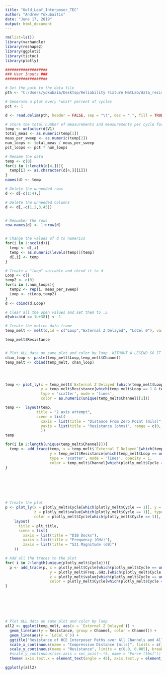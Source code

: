 ```yaml
---
title: "Gold_Leaf_Interposer_TEC"
author: "Andrew Yokubaitis"
date: "June 17, 2019"
output: html_document
---
```


```r
rm(list=ls())
library(varhandle)
library(reshape2)
library(ggplot2)
library(tictoc)
library(plotly)

###################
### User Inputs ###
###################

# Get the path to the data file
pth <- "C:/Users/yokubaia/Desktop/Reliability Fixture MatLab/data_resistance_REL_FULL_06-13-2019_17-06-42_ThirdTEC_2cycles.txt"

# Generate a plot every *what* percent of cycles
pct <- 1 
```



```r
d <- read.delim(pth, header = FALSE, sep = "\t", dec = ".", fill = TRUE)

# Store the total number of measurements and measurements per cycle for use later
temp <- unfactor(d$V1)
total_meas <- as.numeric(temp[1])
meas_per_sweep <- as.numeric(temp[2])
num_loops <- total_meas / meas_per_sweep
pct_loops <- pct * num_loops

# Rename the data
temp <- c(0)
for(i in 1:length(d[4,])){
  temp[i] <- as.character(d[4,][[i]])
}
names(d) <- temp

# Delete the unneeded rows
d <- d[-c(1:4),]

# Delete the unneeded columns
d <- d[,-c(1,2,3,45)]


# Renumber the rows
row.names(d) <- 1:nrow(d)


# Change the values of d to numerics
for(i in 1:ncol(d)){
  temp <- d[,i]
  temp <- as.numeric(levels(temp))[temp]
  d[,i] <- temp
}

# Create a "loop" vairable and cbind it to d
Loop <- c()
temp2 <- c(0)
for(i in 1:num_loops){
  temp2 <- rep(i, meas_per_sweep)
  Loop <- c(Loop,temp2)
}
d <- cbind(d,Loop)

# Clear all the open values and set them to .5
d[which(d == 1e+38)] <- 1

```


```r
# Create the molten data frame
temp_melt <- melt(d,id = c("Loop","External Z Delayed", "LdCel 0"), variable.name = "Channel", value.name = "Resistance")

temp_melt$Resistance


# Plot ALL data on same plot and color by loop  WITHOUT A LEGEND SO IT OVERLAYS PERVIOUS PLOTS BETTER
chan_loop <- paste(temp_melt$Loop,temp_melt$Channel)
temp_melt <- cbind(temp_melt, chan_loop)




temp <- plot_ly(x = temp_melt$`External Z Delayed`[which(temp_melt$Loop == 1 & temp_melt$Channel == "J5.1")], 
                y = temp_melt$Resistance[which(temp_melt$Loop == 1 & temp_melt$Channel == "J5.1")], 
                type = 'scatter', mode = 'lines', 
                color = as.numeric(unique(temp_melt$Channel)[1]))

temp <-  layout(temp,
              title = "2 axis attempt",
              scene = list(
                xaxis = list(title = "Distance From Zero Point (mils)", range = c(14,56)),
                yaxis = list(title = "Resistance (ohms)", range = c(0,.002))
                ))
temp

for(i in 2:length(unique(temp_melt$Channel))){
  temp <- add_trace(temp, x = temp_melt$`External Z Delayed`[which(temp_melt$`External Z Delayed` == unique(temp_melt$`External Z Delayed`)[i])], 
                    y = temp_melt$Resistance[which(temp_melt$Loop == unique(temp_melt$Loop)[i])], 
                    type = 'scatter', mode = 'lines', opacity = 1, 
                    color = temp_melt$Channel[which(plotly_melt$Cycle == unique(plotly_melt$Cycle)[i])], line = list(reverscale = TRUE))
}







# Create the plot
p <- plot_ly(x = plotly_melt$Cycle[which(plotly_melt$Cycle == 1)], y = plotly_melt$Freq..GHz.[which(plotly_melt$Cycle == 1)] / 1000000000, 
             z = plotly_melt$value[which(plotly_melt$Cycle == 1)], type = 'scatter3d', mode = 'lines', opacity = 1, 
             color = plotly_melt$Cycle[which(plotly_melt$Cycle == 1)], line = list(reverscale = TRUE)) %>% 
    layout(
      title = plt_title,
      scene = list(
        xaxis = list(title = "DIB Docks"),
        yaxis = list(title = "Frequency (GHz)"),
        zaxis = list(title = "S21 Magnitude (dB)")
    ))

# Add all the traces to the plot
for( i in 2:length(unique(plotly_melt$Cycle))){
  p <- add_trace(p, x = plotly_melt$Cycle[which(plotly_melt$Cycle == unique(plotly_melt$Cycle)[i])], 
                    y = plotly_melt$Freq..GHz.[which(plotly_melt$Cycle == unique(plotly_melt$Cycle)[i])] / 1000000000, 
                    z = plotly_melt$value[which(plotly_melt$Cycle == unique(plotly_melt$Cycle)[i])], type = 'scatter3d', mode = 'lines', opacity = 1, 
                    color = plotly_melt$Cycle[which(plotly_melt$Cycle == unique(plotly_melt$Cycle)[i])], line = list(reverscale = TRUE))
}







# Plot ALL data on same plot and color by loop
all2 <- ggplot(temp_melt, aes(x = `External Z Delayed`)) +
  geom_line(aes(y = Resistance, group = Channel, color = Channel)) +
  geom_line(aes(y = `LdCel 0`)) +
  ggtitle("Resistance of HCE Interposer Paths over All Channels and All Loops") +
  scale_x_continuous(name = "Compression Distance (mils)", limits = c(15, 56), breaks = seq(0,56,5)) +
  scale_y_continuous(name = "Resistance", limits = c(0.0, 0.005), breaks = seq(0, 0.1, 0.01)) +
  #scale_y_continuous(sec.axis = sec_axis(~.*5, name = "Force (lbs)")) + 
  theme( axis.text.x = element_text(angle = 45), axis.text.y = element_text(angle = 0))

ggplotly(all2)

```
















